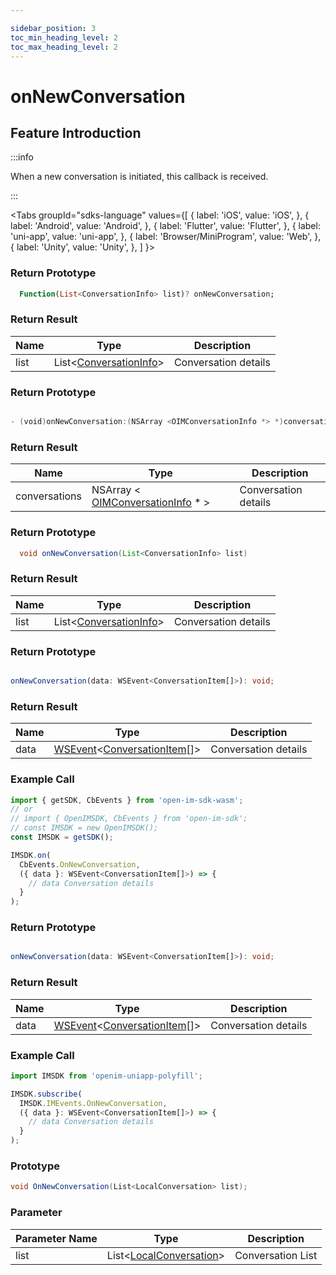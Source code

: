 ```yaml
---

sidebar_position: 3
toc_min_heading_level: 2
toc_max_heading_level: 2
---
```


# onNewConversation

## Feature Introduction

:::info

When a new conversation is initiated, this callback is received.

:::

<Tabs
groupId="sdks-language"
values={[
{ label: 'iOS', value: 'iOS', },
{ label: 'Android', value: 'Android', },
{ label: 'Flutter', value: 'Flutter', },
{ label: 'uni-app', value: 'uni-app', },
{ label: 'Browser/MiniProgram', value: 'Web', },
{ label: 'Unity', value: 'Unity', },
]
}>

<TabItem value="Flutter">

### Return Prototype

```dart showLineNumbers
  Function(List<ConversationInfo> list)? onNewConversation;
```

### Return Result

| Name | Type                                                                        | Description          |
| ---- | --------------------------------------------------------------------------- | -------------------- |
| list | List<[ConversationInfo](/class/conversation/conversationInfo.mdx)> | Conversation details |

</TabItem>

<TabItem value="iOS">

### Return Prototype

```swift showLineNumbers

- (void)onNewConversation:(NSArray <OIMConversationInfo *> *)conversations;

```

### Return Result

| Name          | Type                                                                                    | Description          |
| ------------- | --------------------------------------------------------------------------------------- | -------------------- |
| conversations | NSArray < [OIMConversationInfo](/class/conversation/conversationInfo.mdx) \* > | Conversation details |

</TabItem>

<TabItem value="Android">

### Return Prototype

```java showLineNumbers
  void onNewConversation(List<ConversationInfo> list)
```

### Return Result

| Name | Type                                                                        | Description          |
| ---- | --------------------------------------------------------------------------- | -------------------- |
| list | List<[ConversationInfo](/class/conversation/conversationInfo.mdx)> | Conversation details |


</TabItem>

<TabItem value="Web">

### Return Prototype

```ts showLineNumbers

onNewConversation(data: WSEvent<ConversationItem[]>): void;

```

### Return Result

| Name | Type                                                                                                             | Description          |
| ---- | ---------------------------------------------------------------------------------------------------------------- | -------------------- |
| data | [WSEvent](/class/response.mdx)<[ConversationItem](/class/conversation/conversationInfo.mdx)[]> | Conversation details |

### Example Call

```js showLineNumbers
import { getSDK, CbEvents } from 'open-im-sdk-wasm';
// or
// import { OpenIMSDK, CbEvents } from 'open-im-sdk';
// const IMSDK = new OpenIMSDK();
const IMSDK = getSDK();

IMSDK.on(
  CbEvents.OnNewConversation,
  ({ data }: WSEvent<ConversationItem[]>) => {
    // data Conversation details
  }
);
```

</TabItem>

<TabItem value="uni-app">

### Return Prototype

```ts showLineNumbers

onNewConversation(data: WSEvent<ConversationItem[]>): void;

```

### Return Result

| Name | Type                                                                                                             | Description          |
| ---- | ---------------------------------------------------------------------------------------------------------------- | -------------------- |
| data | [WSEvent](/class/response.mdx)<[ConversationItem](/class/conversation/conversationInfo.mdx)[]> | Conversation details |

### Example Call

```js showLineNumbers
import IMSDK from 'openim-uniapp-polyfill';

IMSDK.subscribe(
  IMSDK.IMEvents.OnNewConversation,
  ({ data }: WSEvent<ConversationItem[]>) => {
    // data Conversation details
  }
);
```

</TabItem>

<TabItem value="Unity">

### Prototype

```C# showLineNumbers
void OnNewConversation(List<LocalConversation> list);
```

### Parameter 

| Parameter Name  | Type                                                                        | Description     |
| ---- | --------------------------------------------------------------------------- | -------- |
| list | List<[LocalConversation](/class/conversation/conversationInfo.mdx)> |  Conversation List |

</TabItem>

</Tabs>
